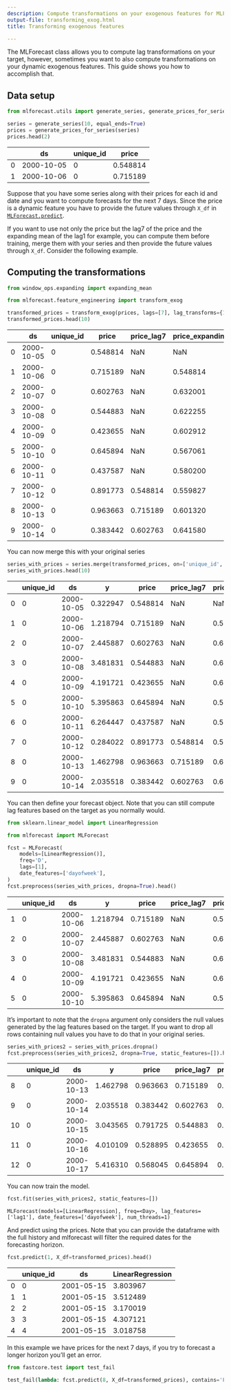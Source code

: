 ```yaml
---
description: Compute transformations on your exogenous features for MLForecast
output-file: transforming_exog.html
title: Transforming exogenous features

---
```


The MLForecast class allows you to compute lag transformations on your
target, however, sometimes you want to also compute transformations on
your dynamic exogenous features. This guide shows you how to accomplish
that.

## Data setup

```python
from mlforecast.utils import generate_series, generate_prices_for_series
```


```python
series = generate_series(10, equal_ends=True)
prices = generate_prices_for_series(series)
prices.head(2)
```

|     | ds         | unique_id | price    |
|-----|------------|-----------|----------|
| 0   | 2000-10-05 | 0         | 0.548814 |
| 1   | 2000-10-06 | 0         | 0.715189 |

Suppose that you have some series along with their prices for each id
and date and you want to compute forecasts for the next 7 days. Since
the price is a dynamic feature you have to provide the future values
through `X_df` in
[`MLForecast.predict`](https://Nixtla.github.io/mlforecast/forecast.html#mlforecast.predict).

If you want to use not only the price but the lag7 of the price and the
expanding mean of the lag1 for example, you can compute them before
training, merge them with your series and then provide the future values
through `X_df`. Consider the following example.

## Computing the transformations

```python
from window_ops.expanding import expanding_mean

from mlforecast.feature_engineering import transform_exog
```


```python
transformed_prices = transform_exog(prices, lags=[7], lag_transforms={1: [expanding_mean]})
transformed_prices.head(10)
```

|     | ds         | unique_id | price    | price_lag7 | price_expanding_mean_lag1 |
|-----|------------|-----------|----------|------------|---------------------------|
| 0   | 2000-10-05 | 0         | 0.548814 | NaN        | NaN                       |
| 1   | 2000-10-06 | 0         | 0.715189 | NaN        | 0.548814                  |
| 2   | 2000-10-07 | 0         | 0.602763 | NaN        | 0.632001                  |
| 3   | 2000-10-08 | 0         | 0.544883 | NaN        | 0.622255                  |
| 4   | 2000-10-09 | 0         | 0.423655 | NaN        | 0.602912                  |
| 5   | 2000-10-10 | 0         | 0.645894 | NaN        | 0.567061                  |
| 6   | 2000-10-11 | 0         | 0.437587 | NaN        | 0.580200                  |
| 7   | 2000-10-12 | 0         | 0.891773 | 0.548814   | 0.559827                  |
| 8   | 2000-10-13 | 0         | 0.963663 | 0.715189   | 0.601320                  |
| 9   | 2000-10-14 | 0         | 0.383442 | 0.602763   | 0.641580                  |

You can now merge this with your original series

```python
series_with_prices = series.merge(transformed_prices, on=['unique_id', 'ds'])
series_with_prices.head(10)
```

|     | unique_id | ds         | y        | price    | price_lag7 | price_expanding_mean_lag1 |
|-----|-----------|------------|----------|----------|------------|---------------------------|
| 0   | 0         | 2000-10-05 | 0.322947 | 0.548814 | NaN        | NaN                       |
| 1   | 0         | 2000-10-06 | 1.218794 | 0.715189 | NaN        | 0.548814                  |
| 2   | 0         | 2000-10-07 | 2.445887 | 0.602763 | NaN        | 0.632001                  |
| 3   | 0         | 2000-10-08 | 3.481831 | 0.544883 | NaN        | 0.622255                  |
| 4   | 0         | 2000-10-09 | 4.191721 | 0.423655 | NaN        | 0.602912                  |
| 5   | 0         | 2000-10-10 | 5.395863 | 0.645894 | NaN        | 0.567061                  |
| 6   | 0         | 2000-10-11 | 6.264447 | 0.437587 | NaN        | 0.580200                  |
| 7   | 0         | 2000-10-12 | 0.284022 | 0.891773 | 0.548814   | 0.559827                  |
| 8   | 0         | 2000-10-13 | 1.462798 | 0.963663 | 0.715189   | 0.601320                  |
| 9   | 0         | 2000-10-14 | 2.035518 | 0.383442 | 0.602763   | 0.641580                  |

You can then define your forecast object. Note that you can still
compute lag features based on the target as you normally would.

```python
from sklearn.linear_model import LinearRegression

from mlforecast import MLForecast
```


```python
fcst = MLForecast(
    models=[LinearRegression()],
    freq='D',
    lags=[1],
    date_features=['dayofweek'],
)
fcst.preprocess(series_with_prices, dropna=True).head()
```

|     | unique_id | ds         | y        | price    | price_lag7 | price_expanding_mean_lag1 | lag1     | dayofweek |
|-----|-----------|------------|----------|----------|------------|---------------------------|----------|-----------|
| 1   | 0         | 2000-10-06 | 1.218794 | 0.715189 | NaN        | 0.548814                  | 0.322947 | 4         |
| 2   | 0         | 2000-10-07 | 2.445887 | 0.602763 | NaN        | 0.632001                  | 1.218794 | 5         |
| 3   | 0         | 2000-10-08 | 3.481831 | 0.544883 | NaN        | 0.622255                  | 2.445887 | 6         |
| 4   | 0         | 2000-10-09 | 4.191721 | 0.423655 | NaN        | 0.602912                  | 3.481831 | 0         |
| 5   | 0         | 2000-10-10 | 5.395863 | 0.645894 | NaN        | 0.567061                  | 4.191721 | 1         |

It’s important to note that the `dropna` argument only considers the
null values generated by the lag features based on the target. If you
want to drop all rows containing null values you have to do that in your
original series.

```python
series_with_prices2 = series_with_prices.dropna()
fcst.preprocess(series_with_prices2, dropna=True, static_features=[]).head()
```

|     | unique_id | ds         | y        | price    | price_lag7 | price_expanding_mean_lag1 | lag1     | dayofweek |
|-----|-----------|------------|----------|----------|------------|---------------------------|----------|-----------|
| 8   | 0         | 2000-10-13 | 1.462798 | 0.963663 | 0.715189   | 0.601320                  | 0.284022 | 4         |
| 9   | 0         | 2000-10-14 | 2.035518 | 0.383442 | 0.602763   | 0.641580                  | 1.462798 | 5         |
| 10  | 0         | 2000-10-15 | 3.043565 | 0.791725 | 0.544883   | 0.615766                  | 2.035518 | 6         |
| 11  | 0         | 2000-10-16 | 4.010109 | 0.528895 | 0.423655   | 0.631763                  | 3.043565 | 0         |
| 12  | 0         | 2000-10-17 | 5.416310 | 0.568045 | 0.645894   | 0.623190                  | 4.010109 | 1         |

You can now train the model.

```python
fcst.fit(series_with_prices2, static_features=[])
```

``` text
MLForecast(models=[LinearRegression], freq=<Day>, lag_features=['lag1'], date_features=['dayofweek'], num_threads=1)
```

And predict using the prices. Note that you can provide the dataframe
with the full history and mlforecast will filter the required dates for
the forecasting horizon.

```python
fcst.predict(1, X_df=transformed_prices).head()
```

|     | unique_id | ds         | LinearRegression |
|-----|-----------|------------|------------------|
| 0   | 0         | 2001-05-15 | 3.803967         |
| 1   | 1         | 2001-05-15 | 3.512489         |
| 2   | 2         | 2001-05-15 | 3.170019         |
| 3   | 3         | 2001-05-15 | 4.307121         |
| 4   | 4         | 2001-05-15 | 3.018758         |

In this example we have prices for the next 7 days, if you try to
forecast a longer horizon you’ll get an error.

```python
from fastcore.test import test_fail
```


```python
test_fail(lambda: fcst.predict(8, X_df=transformed_prices), contains='Found missing inputs in X_df')
```

